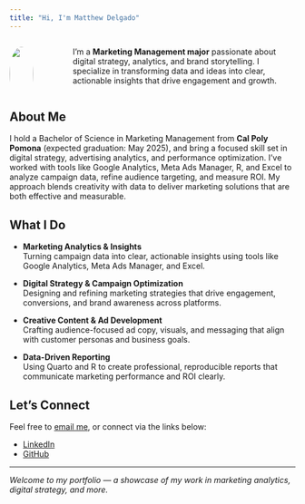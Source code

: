 ```yaml
---
title: "Hi, I'm Matthew Delgado"
---
```


::: {.columns}
::: {.column width="30%"}
![](images/headshot.jpg){width=100% style="border-radius: 50%;"}
:::
::: {.column width="70%" style="padding-left: 3rem;"}
I'm a **Marketing Management major** passionate about digital strategy, analytics, and brand storytelling. I specialize in transforming data and ideas into clear, actionable insights that drive engagement and growth.
:::
:::

## About Me

I hold a <span class="badge-blaugrana">Bachelor of Science in Marketing Management</span> from **Cal Poly Pomona** (expected graduation: May 2025), and bring a focused skill set in digital strategy, advertising analytics, and performance optimization. I’ve worked with tools like Google Analytics, Meta Ads Manager, R, and Excel to analyze campaign data, refine audience targeting, and measure ROI. My approach blends creativity with data to deliver marketing solutions that are both effective and measurable.


## What I Do

- **Marketing Analytics & Insights**  
  Turning campaign data into clear, actionable insights using tools like Google Analytics, Meta Ads Manager, and Excel.

- **Digital Strategy & Campaign Optimization**  
  Designing and refining marketing strategies that drive engagement, conversions, and brand awareness across platforms.

- **Creative Content & Ad Development**  
  Crafting audience-focused ad copy, visuals, and messaging that align with customer personas and business goals.

- **Data-Driven Reporting**  
  Using Quarto and R to create professional, reproducible reports that communicate marketing performance and ROI clearly.

## Let's Connect

Feel free to [email me](mailto:MattDelgado312@gmail.com), or connect via the links below:

- [LinkedIn](https://www.linkedin.com/in/matthew-delgado-a6b80924a/)
- [GitHub](https://github.com/MatthewD-CPP)

---

*Welcome to my portfolio — a showcase of my work in marketing analytics, digital strategy, and more.*
